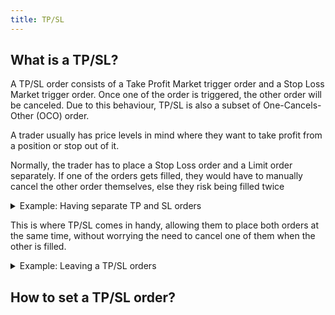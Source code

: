 ```yaml
---
title: TP/SL
---
```

## What is a TP/SL?

A TP/SL order consists of a Take Profit Market trigger order and a Stop Loss Market trigger order. Once one of the order is triggered, the other order will be canceled. Due to this behaviour, TP/SL is also a subset of One-Cancels-Other (OCO) order.

A trader usually has price levels in mind where they want to take profit from a position or stop out of it.

Normally, the trader has to place a Stop Loss order and a Limit order separately. If one of the orders gets filled, they would have to manually cancel the other order themselves, else they risk being filled twice

<details>

<summary>Example: Having separate TP and SL orders</summary>

Trader currently has a Long position of 1 BTC @ $61,000 and wishes to Take profit at $62,000 and Stop loss at $60,000.

Trader has to place a Limit Sell Order of 1 BTC @ $62,000 and a Stop Loss order of 1 BTC @ $60,000 separately.

If his Limit Sell Order of 1 BTC @ $62,000 is filled, the Stop Loss order stays opened and the trader has to cancel it himself. He will then have no open BTC position left.

If he forgets to cancel that remaining Stop Loss order and it gets triggered and filled, then he would end up having short 1 BTC of position.

</details>

This is where TP/SL comes in handy, allowing them to place both orders at the same time, without worrying the need to cancel one of them when the other is filled.

<details>

<summary>Example: Leaving a TP/SL orders</summary>

Trader currently has a Long position of 1 BTC @ $61,000 and wishes to Take profit at $62,000 and Stop loss at $60,000.

Trader places a TP/SL order with a Take Profit of 1 BTC @ $62,000 and a Stop Loss of 1 BTC @ $60,000 in the same order.

If his Take Profit Order of 1 BTC @ $62,000 is filled, then the Stop Loss will be automatically be cancelled.

This makes sure that the trader will have no open BTC position left open.

</details>



## How to set a TP/SL order?
<Frame caption="In your Positions tab at the bottom of the page, look for the TP/SL column">
<img src="../../../../assets/Screenshot 2024-10-08 at 11.36.32 AM.png" alt=""/>
</Frame>
<Frame caption="Enter your Take Profit and Stop Loss levels">
<img src="../../../../assets/Screenshot 2024-10-08 at 11.39.07 AM.png" alt=""/>
</Frame>
<Frame caption="Your TP/SL orders are now visible in both the Positions tab TP/SL column and in Open Orders tab">
<img src="../../../../assets/Screenshot 2024-10-08 at 11.39.32 AM.png" alt=""/>
</Frame>
